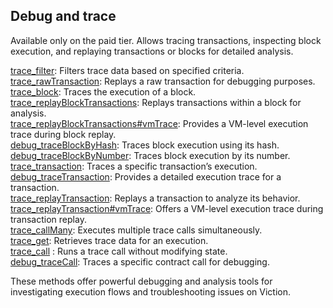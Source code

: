 

## Debug and trace

Available only on the paid tier. Allows tracing transactions, inspecting block execution, and replaying transactions or blocks for detailed analysis.

[trace_filter](/viction-api/debugandtrace/trace_filter): Filters trace data based on specified criteria. \
[trace_rawTransaction](/viction-api/debugandtrace/trace_rawTransaction): Replays a raw transaction for debugging purposes. \
[trace_block](/viction-api/debugandtrace/trace_block): Traces the execution of a block. \
[trace_replayBlockTransactions](/viction-api/debugandtrace/trace_replayBlockTransactions): Replays transactions within a block for analysis. \
[trace_replayBlockTransactions#vmTrace](/viction-api/debugandtrace/trace_replayBlockTransactionsvmTrace): Provides a VM-level execution trace during block replay. \
[debug_traceBlockByHash](/viction-api/debugandtrace/debug_traceBlockByHash): Traces block execution using its hash. \
[debug_traceBlockByNumber](/viction-api/debugandtrace/debug_traceBlockByNumber): Traces block execution by its number. \
[trace_transaction](/viction-api/debugandtrace/trace_transaction): Traces a specific transaction’s execution. \
[debug_traceTransaction](/viction-api/debugandtrace/debug_traceTransaction): Provides a detailed execution trace for a transaction. \
[trace_replayTransaction](/viction-api/debugandtrace/trace_replayTransaction): Replays a transaction to analyze its behavior. \
[trace_replayTransaction#vmTrace](/viction-api/debugandtrace/trace_replayTransactionvmTrace): Offers a VM-level execution trace during transaction replay. \
[trace_callMany](/viction-api/debugandtrace/trace_callMany): Executes multiple trace calls simultaneously. \
[trace_get](/viction-api/debugandtrace/trace_get): Retrieves trace data for an execution. \
[trace_call](/viction-api/debugandtrace/trace_call) : Runs a trace call without modifying state.\
[debug_traceCall](/viction-api/debugandtrace/debug_traceCall): Traces a specific contract call for debugging.

These methods offer powerful debugging and analysis tools for investigating execution flows and troubleshooting issues on Viction.

<Space h={16} />
<GetStarted />
